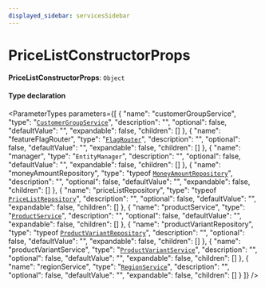 ```yaml
---
displayed_sidebar: servicesSidebar
---
```



# PriceListConstructorProps

 **PriceListConstructorProps**: `Object`

#### Type declaration

<ParameterTypes parameters={[
  {
    "name": "customerGroupService",
    "type": "[`CustomerGroupService`](../classes/CustomerGroupService.mdx)",
    "description": "",
    "optional": false,
    "defaultValue": "",
    "expandable": false,
    "children": []
  },
  {
    "name": "featureFlagRouter",
    "type": "[`FlagRouter`](../classes/FlagRouter.mdx)",
    "description": "",
    "optional": false,
    "defaultValue": "",
    "expandable": false,
    "children": []
  },
  {
    "name": "manager",
    "type": "`EntityManager`",
    "description": "",
    "optional": false,
    "defaultValue": "",
    "expandable": false,
    "children": []
  },
  {
    "name": "moneyAmountRepository",
    "type": "typeof [`MoneyAmountRepository`](../index.md#moneyamountrepository)",
    "description": "",
    "optional": false,
    "defaultValue": "",
    "expandable": false,
    "children": []
  },
  {
    "name": "priceListRepository",
    "type": "typeof [`PriceListRepository`](../index.md#pricelistrepository)",
    "description": "",
    "optional": false,
    "defaultValue": "",
    "expandable": false,
    "children": []
  },
  {
    "name": "productService",
    "type": "[`ProductService`](../classes/ProductService.mdx)",
    "description": "",
    "optional": false,
    "defaultValue": "",
    "expandable": false,
    "children": []
  },
  {
    "name": "productVariantRepository",
    "type": "typeof [`ProductVariantRepository`](../index.md#productvariantrepository)",
    "description": "",
    "optional": false,
    "defaultValue": "",
    "expandable": false,
    "children": []
  },
  {
    "name": "productVariantService",
    "type": "[`ProductVariantService`](../classes/ProductVariantService.mdx)",
    "description": "",
    "optional": false,
    "defaultValue": "",
    "expandable": false,
    "children": []
  },
  {
    "name": "regionService",
    "type": "[`RegionService`](../classes/RegionService.mdx)",
    "description": "",
    "optional": false,
    "defaultValue": "",
    "expandable": false,
    "children": []
  }
]} />
